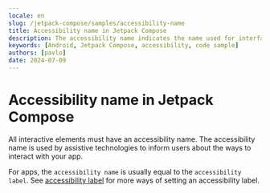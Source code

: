```yaml
---
locale: en
slug: /jetpack-compose/samples/accessibility-name
title: Accessibility name in Jetpack Compose
description: The accessibility name indicates the name used for interface elements by assistive technologies.
keywords: [Android, Jetpack Compose, accessibility, code sample]
authors: [pavlo]
date: 2024-07-09
---
```


# Accessibility name in Jetpack Compose

All interactive elements must have an accessibility name. The accessibility name is used by assistive technologies to inform users about the ways to interact with your app.

For apps, the `accessibility name` is usually equal to the `accessibility label`. See [accessibility label](https://appt.org/en/docs/jetpack-compose/samples/accessibility-label) for more ways of setting an accessibility label.

<CodeSample id="accessibility-name" platform="jetpack-compose" locale="en"/>
